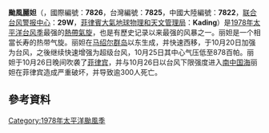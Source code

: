 {{Multiple issues|
{{lead section|time=2014-03-23T04:26:55+00:00}}
{{unreferenced|time=2014-03-23T04:26:55+00:00}}
{{Expand Japanese}}
}}
{{NoteTA
|G1=Weather
|G2=Typhoon
|G3=TyphoonNew
|G4=CWBTyphoonOld
|G5=TyphoonOld
|T=zh:颱風麗妲 (1978年); zh-mo:颱風麗妲 (1978年); zh-cn:超强台风丽妲 (1978年); zh-hk:超強颱風麗妲 (1978年); zh-tw:超級強烈颱風莉泰 (1978年)
|1=zh:颱風麗妲; zh-mo:颱風麗妲 (1978年); zh-cn:超强台风丽妲; zh-hk:超強颱風麗妲; zh-tw:超級強烈颱風莉泰
|2=zh:麗妲; zh-cn:丽妲; zh-hk:麗妲; zh-mo:麗妲; zh-tw:莉泰
|3=zh-hans:南海; zh-hant:南海; zh-sg:南中国海
|4=zh:Typhoon Rita; zh-mo:Typhoon Rita; zh-cn:Super Typhoon Rita; zh-hk:Super Typhoon Rita; zh-tw:Super Typhoon Rita
|skin=typhoon
}}
{{颱風基礎資訊
|颱風名稱              = 颱風麗妲
|外文名稱              = Typhoon Rita
|外文語言              = 英語
|十分鐘平均風速JMA     = 120|JMA=knot
|十分鐘平均風速HKO     = 270|HKO=km/h
|二分鐘平均風速        = 75|NMC=m/s
|一分鐘平均風速        = 150|SSHS=knot
|一分鐘平均風速CWB     = 73|CWB=m/s
|代表圖像              = Typhoon Rita 2212 October 22.png
|代表圖像名稱          = 颱風麗妲於10月22日接近達到巅峰强度
|形成日期              = 1978年10月15日
|消散日期              = 1978年10月29日
|瞬間最大陣風          = 315
|最低氣壓              = 880
|財產損失              = 1億[[美元|美元]]（1978年）
|死傷人數              = 逾300死354人失踪
|影響地區              = {{GUM}}<br>{{PCHH}}<br>[[File:Flag_of_the_Philippines_(1985–1986).svg|22px]] [[菲律賓|菲律賓]]<br>{{VIE}}
|備註                  = 
|颱風路徑圖            = Rita 1978 track.png
|風季年份              = 1978
|風季位置              = 太平洋
}}
'''颱風麗妲'''（{{lang-en|'''Typhoon Rita'''}}，國際編號：'''7826'''，台灣編號：'''7825'''，中國大陸編號：'''7822'''，[[联合台风警报中心|联合台风警报中心]]：'''29W'''，[[菲律賓大氣地球物理和天文管理局|菲律賓大氣地球物理和天文管理局]]：'''Kading'''）是[[1978年太平洋台风季|1978年太平洋台风季]]最强的[[熱帶氣旋|熱帶氣旋]]，也是有歷史记录以来最强的风暴之一。丽妲是一个相當长寿的热带气旋。丽妲在[[马绍尔群岛|马绍尔群岛]]以东生成，并快速西移，于10月20日加强为台风，之後继续快速增强为超级台风，10月25日其中心气压低至878百帕。丽妲于10月26日晚间吹袭了[[菲律宾|菲律宾]]，并与10月26日以台风下限强度进入[[南中国海|南中国海]]丽妲在菲律宾造成严重破坏，并导致逾300人死亡。
{{Most intense Pacific typhoons}}

== 參考資料 ==
{{Reflist|2}}

[[Category:1978年太平洋颱風季|Category:1978年太平洋颱風季]]